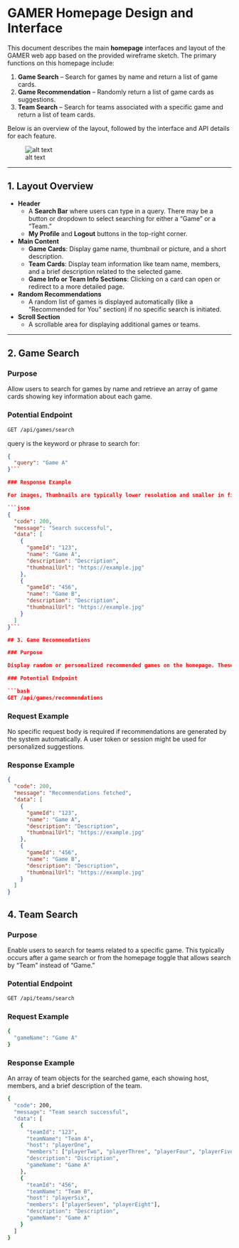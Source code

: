# GAMER Homepage Design and Interface

This document describes the main **homepage** interfaces and layout of the GAMER web app based on the provided wireframe sketch.
The primary functions on this homepage include:

1. **Game Search** – Search for games by name and return a list of game cards.  
2. **Game Recommendation** – Randomly return a list of game cards as suggestions.  
3. **Team Search** – Search for teams associated with a specific game and return a list of team cards.

Below is an overview of the layout, followed by the interface and API details for each feature.

![alt text](https://github.com/WongFR/CS540-group2-setup/blob/main/assets/images/homepage.png)

---

## 1. Layout Overview

- **Header**
  - A **Search Bar** where users can type in a query. There may be a button or dropdown to select searching for either a “Game” or a “Team.”  
  - **My Profile** and **Logout** buttons in the top-right corner.

- **Main Content**
  - **Game Cards**: Display game name, thumbnail or picture, and a short description.  
  - **Team Cards**: Display team information like team name, members, and a brief description related to the selected game.  
  - **Game Info or Team Info Sections**: Clicking on a card can open or redirect to a more detailed page.

- **Random Recommendations**
  - A random list of games is displayed automatically (like a “Recommended for You” section) if no specific search is initiated.

- **Scroll Section**  
  - A scrollable area for displaying additional games or teams.

---

## 2. Game Search

### Purpose
Allow users to search for games by name and retrieve an array of game cards showing key information about each game.

### Potential Endpoint

```bash
GET /api/games/search
```

query is the keyword or phrase to search for:

```json
{
  "query": "Game A"
}```

### Response Example

For images, Thumbnails are typically lower resolution and smaller in file size. This reduces load time.

```json
{
  "code": 200,
  "message": "Search successful",
  "data": [
    {
      "gameId": "123",
      "name": "Game A",
      "description": "Description",
      "thumbnailUrl": "https://example.jpg" 
    },
    {
      "gameId": "456",
      "name": "Game B",
      "description": "Description",
      "thumbnailUrl": "https://example.jpg"
    }
  ]
}```

## 3. Game Recommendations

### Purpose

Display random or personalized recommended games on the homepage. These can be shown on initial load (when a user first visits the homepage) or as a separate endpoint.

### Potential Endpoint

```bash
GET /api/games/recommendations
```

### Request Example

No specific request body is required if recommendations are generated by the system automatically. A user token or session might be used for personalized suggestions.

### Response Example

```json
{
  "code": 200,
  "message": "Recommendations fetched",
  "data": [
    {
      "gameId": "123",
      "name": "Game A",
      "description": "Description",
      "thumbnailUrl": "https://example.jpg"
    },
    {
      "gameId": "456",
      "name": "Game B",
      "description": "Description",
      "thumbnailUrl": "https://example.jpg"
    }
  ]
}
```

## 4. Team Search

### Purpose
Enable users to search for teams related to a specific game. This typically occurs after a game search or from the homepage toggle that allows search by “Team” instead of “Game.”

### Potential Endpoint

```bash
GET /api/teams/search
```

### Request Example

```bash
{
  "gameName": "Game A"
}
```

### Response Example

An array of team objects for the searched game, each showing host, members, and a brief description of the team.

```bash
{
  "code": 200,
  "message": "Team search successful",
  "data": [
    {
      "teamId": "123",
      "teamName": "Team A",
      "host": "playerOne",
      "members": ["playerTwo", "playerThree", "playerFour", "playerFive"],
      "description": "Discription",
      "gameName": "Game A"
    },
    {
      "teamId": "456",
      "teamName": "Team B",
      "host": "playerSix",
      "members": ["playerSeven", "playerEight"],
      "description": "Description",
      "gameName": "Game A"
    }
  ]
}
```
